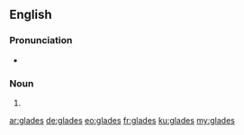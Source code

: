 {{also|Glades}}
==English==

===Pronunciation===
* {{IPA|/ɡleɪdz/|lang=en}}

===Noun===
{{head|en|noun plural form}}

# {{plural of|glade|lang=en}}

[[ar:glades]]
[[de:glades]]
[[eo:glades]]
[[fr:glades]]
[[ku:glades]]
[[my:glades]]